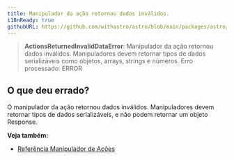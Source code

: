 ```yaml
---
title: Manipulador da ação retornou dados inválidos.
i18nReady: true
githubURL: https://github.com/withastro/astro/blob/main/packages/astro/src/core/errors/errors-data.ts
---
```


> **ActionsReturnedInvalidDataError**: Manipulador da ação retornou dados inválidos. Manipuladores devem retornar tipos de dados serializáveis como objetos, arrays, strings e números. Erro processado: ERROR

## O que deu errado?
O manipulador da ação retornou dados inválidos. Manipuladores devem retornar tipos de dados serializáveis, e não podem retornar um objeto Response.

**Veja também:**
-  [Referência Manipulador de Ações](/pt-br/reference/modules/astro-actions/#handler-property)
